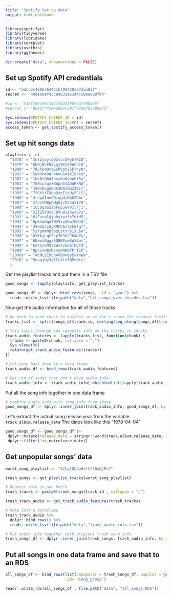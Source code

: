 ```yaml
---
title: "Spotify Set up data"
output: html_notebook
---
```


```r
library(spotifyr)
library(tidyverse)
library(lubridate)
library(corrplot)
library(usethis)
library(ggthemes)

dir.create("data", showWarnings = FALSE)
```
## Set up Spotify API credentials

```r
id <- "edcc2c4666f64421bf98439ad7daa85f"
secret <- "40de60ef43ca4831a5344c588a008fb4"

#id <- "518f769c96f344f5b34f907ba779b0b5"
#secret <- "8b12f741eea043c591f77d570348b842"

Sys.setenv(SPOTIFY_CLIENT_ID = id)
Sys.setenv(SPOTIFY_CLIENT_SECRET = secret)
access_token <- get_spotify_access_token()
```

## Set up hit songs data 

```r
playlists <- c(
  "1978" = "3mt2ysylQQ2cccDPyGfKID",
  "1979" = "6bHjBCFN8Lqj0K54RWFci8", 
  "1980" = "7DCh6mOvaEGMVph25k7hyN", 
  "1981" = "5wbHH4DqF4AVuGmjXI8kcW",
  "1982" = "1bk6tO6d5oes6n0vhACi5x",
  "1983" = "7GN1ulgzXBWpn5VADARkNd",
  "1984" = "10QxRag5DoKSR0iOwZ48Lt",
  "1985" = "7fGtXiE8qbQzqEisHw5CLS",
  "1986" = "4rhgAIno9OiopUzNhOZDbc",
  "1987" = "3fniVM8pbMq8jcR23aVIY8",
  "1988" = "1LCUqaG3ZbFnpJweV1lrj1",
  "1989" = "5ZjZbTHc6JBVu921hwc6v2",
  "1991" = "61FusglQju0yXpz3v7nYd5",
  "1992" = "0p6VwHqAZNV9xw5HuIKHJd",
  "1993" = "35wZqszdyXNFCAztyLWlgT",
  "1995" = "5zYgmmRp9ozLstVry1JLbw",
  "1996" = "0YKbjLgCPsp7K3k2JH4NZw", 
  "1997" = "6NewzRggzRDBBPowRuXBor", 
  "1998" = "62FCnGM83VWvtv6zAlMgTd", 
  "1999" = "0pnzsH8zKvnymNKOfPrT1P",
  "2000s" = "4cMLyIDCh4X90wgyEwYneN",
  "2010" = "5naqjby3xICvJte3QMvHcs"
  )

```

Get the playlist tracks and put them in a TSV file

```r
good_songs <- lapply(playlists, get_playlist_tracks)

good_songs_df <- dplyr::bind_rows(songs, .id = "year") %>%
  readr::write_tsv(file.path("data","hit_songs_over_decades.tsv"))
```

Now get the audio information for all of those tracks. 

```r
# We need to send these in batches so we don't reach the request limits
tracks_list <- split(songs_df$track.id, ceiling(seq_along(songs_df$track.id)/100))

# This loops through and requests info on the tracks in chunks
track_audio_features <- lapply(tracks_list, function(chunk) {
  tracks <- paste0(chunk, collapse = ",")
  Sys.sleep(90)
  return(get_track_audio_features(tracks))
})

# Collapse back down to a data frame
track_audio_df <- bind_rows(track_audio_features)

# Get rid of songs that don't have audio info
track_audio_info <- track_audio_info[-which(unlist(lapply(track_audio_info, is.na)) != 18)]
```

Put all the song info together in one data frame 

```r
# Combine audio info with song info from above
good_songs_df <- dplyr::inner_join(track_audio_info, good_songs_df, by = "track.id")
```

Let's extract the actual song release year from the variable `track.album.release_date`
The dates look like this "1978-04-04"

```r
good_songs_df <- good_songs_df |> 
 dplyr::mutate(release_date = stringr::word(track.album.release_date, sep = "-", 1)) |> 
 dplyr::filter(!is.na(release_date))
```

## Get unpopular songs' data

```r
worst_song_playlist <- "47LqfQL7pHzfCFl8wOjPn7"

trash_songs <- get_playlist_tracks(worst_song_playlist)
```

```r
# Request info in one batch. 
trash_tracks <- paste0(trash_songs$track.id , collapse = ",")

trash_track_audio <- get_track_audio_features(trash_tracks) 

# Make into a dataframe 
trash_track_audio %>% 
  dplyr::bind_rows() %>% 
  readr::write_tsv(file.path("data","trash_audio_info.tsv"))

# Put audio info together with original trash song info
trash_songs_df <- dplyr::inner_join(trash_songs, trash_audio_info, by = "track.id")
```

## Put all songs in one data frame and save that to an RDS

```r
all_songs_df <- bind_rows(list(unpopular = trash_songs_df, popular = good_songs_df), 
                          .id= "song_group")

readr::write_rds(all_songs_df , file.path("data", "all_songs.RDS"))
```



















































